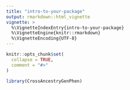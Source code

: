 ```yaml
---
title: "intro-to-your-package"
output: rmarkdown::html_vignette
vignette: >
  %\VignetteIndexEntry{intro-to-your-package}
  %\VignetteEngine{knitr::rmarkdown}
  %\VignetteEncoding{UTF-8}
---
```


```r
knitr::opts_chunk$set(
  collapse = TRUE,
  comment = "#>"
)
```

```r
library(CrossAncestryGenPhen)
```
